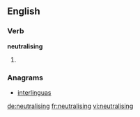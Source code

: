 ==English==

===Verb===
'''neutralising'''

# {{present participle of|neutralise}}

===Anagrams===
* [[interlinguas#English|interlinguas]]

[[de:neutralising]]
[[fr:neutralising]]
[[vi:neutralising]]